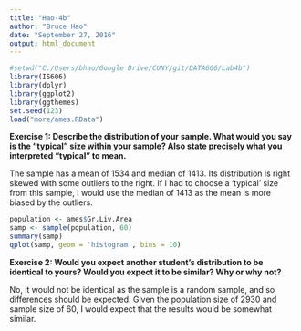 ---
title: "Hao-4b"
author: "Bruce Hao"
date: "September 27, 2016"
output: html_document
---

```{r message=FALSE, warning=FALSE, results='hide'}
#setwd("C:/Users/bhao/Google Drive/CUNY/git/DATA606/Lab4b")
library(IS606)
library(dplyr)
library(ggplot2)
library(ggthemes)
set.seed(123)
load("more/ames.RData")
```

**Exercise 1: Describe the distribution of your sample. What would you say is the "typical" size within your sample? Also state precisely what you interpreted "typical" to mean.**

The sample has a mean of 1534 and median of 1413. Its distribution is right skewed with some outliers to the right. If I had to choose a 'typical' size from this sample, I would use the median of 1413 as the mean is more biased by the outliers.

```{r fig.height=3}
population <- ames$Gr.Liv.Area
samp <- sample(population, 60)
summary(samp)
qplot(samp, geom = 'histogram', bins = 10)
```


**Exercise 2: Would you expect another student's distribution to be identical to yours? Would you expect it to be similar? Why or why not?**

No, it would not be identical as the sample is a random sample, and so differences should be expected. Given the population size of 2930 and sample size of 60, I would expect that the results would be somewhat similar.




